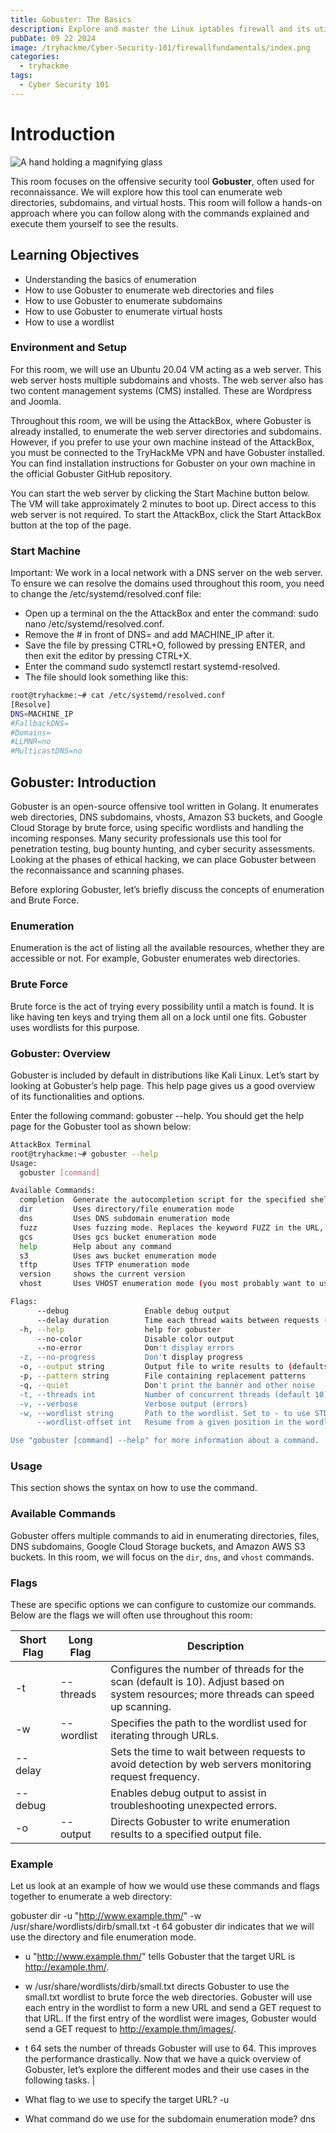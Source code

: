 ```yaml
---
title: Gobuster: The Basics
description: Explore and master the Linux iptables firewall and its utilities for managing network traffic and enhancing security on Linux systems.
pubDate: 09 22 2024
image: /tryhackme/Cyber-Security-101/firewallfundamentals/index.png
categories:
  - tryhackme
tags:
  - Cyber Security 101
---
```



# Introduction

![A hand holding a magnifying glass](path/to/image.jpg)

This room focuses on the offensive security tool **Gobuster**, often used for reconnaissance. We will explore how this tool can enumerate web directories, subdomains, and virtual hosts. This room will follow a hands-on approach where you can follow along with the commands explained and execute them yourself to see the results.

## Learning Objectives

- Understanding the basics of enumeration
- How to use Gobuster to enumerate web directories and files
- How to use Gobuster to enumerate subdomains
- How to use Gobuster to enumerate virtual hosts
- How to use a wordlist

### Environment and Setup
For this room, we will use an Ubuntu 20.04 VM acting as a web server. This web server hosts multiple subdomains and vhosts. The web server also has two content management systems (CMS) installed. These are Wordpress and Joomla.

Throughout this room, we will be using the AttackBox, where Gobuster is already installed, to enumerate the web server directories and subdomains. However, if you prefer to use your own machine instead of the AttackBox, you must be connected to the TryHackMe VPN and have Gobuster installed. You can find installation instructions for Gobuster on your own machine in the official Gobuster GitHub repository.

You can start the web server by clicking the Start Machine button below. The VM will take approximately 2 minutes to boot up. Direct access to this web server is not required. To start the AttackBox, click the Start AttackBox button at the top of the page.

### Start Machine
Important: We work in a local network with a DNS server on the web server. To ensure we can resolve the domains used throughout this room, you need to change the /etc/systemd/resolved.conf file:

- Open up a terminal on the the AttackBox and enter the command: sudo nano /etc/systemd/resolved.conf.
- Remove the # in front of DNS= and add  MACHINE_IP after it.
- Save the file by pressing CTRL+O, followed by pressing ENTER, and then exit the editor by pressing CTRL+X.
- Enter the command sudo systemctl restart systemd-resolved.
- The file should look something like this:

```bash
root@tryhackme:~# cat /etc/systemd/resolved.conf
[Resolve]
DNS=MACHINE_IP
#FallbackDNS=
#Domains=
#LLMNR=no
#MulticastDNS=no
```
## Gobuster: Introduction
Gobuster is an open-source offensive tool written in Golang. It enumerates web directories, DNS subdomains, vhosts, Amazon S3 buckets, and Google Cloud Storage by brute force, using specific wordlists and handling the incoming responses. Many security professionals use this tool for penetration testing, bug bounty hunting, and cyber security assessments. Looking at the phases of ethical hacking, we can place Gobuster between the reconnaissance and scanning phases.

Before exploring Gobuster, let’s briefly discuss the concepts of enumeration and Brute Force.

### Enumeration

Enumeration is the act of listing all the available resources, whether they are accessible or not. For example, Gobuster enumerates web directories.

### Brute Force

Brute force is the act of trying every possibility until a match is found. It is like having ten keys and trying them all on a lock until one fits. Gobuster uses wordlists for this purpose.

### Gobuster: Overview
Gobuster is included by default in distributions like Kali Linux. Let’s start by looking at Gobuster’s help page. This help page gives us a good overview of its functionalities and options.

Enter the following command: gobuster --help. You should get the help page for the Gobuster tool as shown below:

```bash 
AttackBox Terminal
root@tryhackme:~# gobuster --help
Usage:
  gobuster [command]

Available Commands:
  completion  Generate the autocompletion script for the specified shell
  dir         Uses directory/file enumeration mode
  dns         Uses DNS subdomain enumeration mode
  fuzz        Uses fuzzing mode. Replaces the keyword FUZZ in the URL, Headers and the request body
  gcs         Uses gcs bucket enumeration mode
  help        Help about any command
  s3          Uses aws bucket enumeration mode
  tftp        Uses TFTP enumeration mode
  version     shows the current version
  vhost       Uses VHOST enumeration mode (you most probably want to use the IP address as the URL parameter)

Flags:
      --debug                 Enable debug output
      --delay duration        Time each thread waits between requests (e.g. 1500ms)
  -h, --help                  help for gobuster
      --no-color              Disable color output
      --no-error              Don't display errors
  -z, --no-progress           Don't display progress
  -o, --output string         Output file to write results to (defaults to stdout)
  -p, --pattern string        File containing replacement patterns
  -q, --quiet                 Don't print the banner and other noise
  -t, --threads int           Number of concurrent threads (default 10)
  -v, --verbose               Verbose output (errors)
  -w, --wordlist string       Path to the wordlist. Set to - to use STDIN.
      --wordlist-offset int   Resume from a given position in the wordlist (defaults to 0)

Use "gobuster [command] --help" for more information about a command.
```

### Usage
This section shows the syntax on how to use the command.

### Available Commands
Gobuster offers multiple commands to aid in enumerating directories, files, DNS subdomains, Google Cloud Storage buckets, and Amazon AWS S3 buckets. In this room, we will focus on the `dir`, `dns`, and `vhost` commands.

### Flags
These are specific options we can configure to customize our commands. Below are the flags we will often use throughout this room:

| Short Flag | Long Flag            | Description                                                                                                                                         |
|------------|----------------------|-----------------------------------------------------------------------------------------------------------------------------------------------------|
| -t         | --threads            | Configures the number of threads for the scan (default is 10). Adjust based on system resources; more threads can speed up scanning.                |
| -w         | --wordlist           | Specifies the path to the wordlist used for iterating through URLs.                                                                                |
| --delay    |                      | Sets the time to wait between requests to avoid detection by web servers monitoring request frequency.                                               |
| --debug    |                      | Enables debug output to assist in troubleshooting unexpected errors.                                                                                |
| -o         | --output             | Directs Gobuster to write enumeration results to a specified output file.        

### Example
Let us look at an example of how we would use these commands and flags together to enumerate a web directory:

gobuster dir -u "http://www.example.thm/" -w /usr/share/wordlists/dirb/small.txt -t 64
gobuster dir indicates that we will use the directory and file enumeration mode.
- u "http://www.example.thm/" tells Gobuster that the target URL is http://example.thm/.
- w /usr/share/wordlists/dirb/small.txt directs Gobuster to use the small.txt wordlist to brute force the web directories. Gobuster will use each entry in the wordlist to form a new URL and send a GET request to that URL. If the first entry of the wordlist were images, Gobuster would send a GET request to http://example.thm/images/.
- t 64 sets the number of threads Gobuster will use to 64. This improves the performance drastically.
Now that we have a quick overview of Gobuster, let’s explore the different modes and their use cases in the following tasks.                                                                  |


- What flag to we use to specify the target URL?
-u

- What command do we use for the subdomain enumeration mode?
dns 


